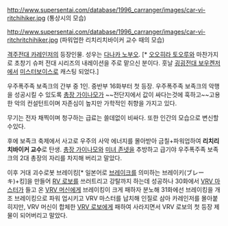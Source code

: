 http://www.supersentai.com/database/1996_carranger/images/car-vi-ritchihiker.jpg
(통상시의 모습)

http://www.supersentai.com/database/1996_carranger/images/car-vi-ritchritchihiker.jpg
(파워업한 리치리치바이커 교수 때의 모습)

[[격주전대 카레인저]]의 등장인물. 성우는 [[다나카 노부오]]. [* [[오오히라 토오루]]와 마찬가지로 초창기 슈퍼 전대 시리즈의 내레이션을 주로 맡으신 분이다. 훗날 [[굉굉전대 보우켄저]]에서 [[미스터보이스]]로 캐스팅 되었다.]

우주폭주족 보족크의 간부 중 1인. 중반부 16화부터 첫 등장. 우주폭주족 보족크의 악행을 성공시킬 수 있도록 [[총장 가이나모]]가 ~~전단지에서 값이 싸다는것에 훅하고~~고용한 악의 컨설턴트이며 자존심이 높지만 가학적인 취향을 가지고 있다. 

무기는 전자 채찍이며 청구하는 급료는 쓸데없이 비싸다. 또한 인간의 모습으로 변신할 수있다. 

후에 보족크 축제에서 사고로 우주의 사악 에너지를 몰아받아 금칠+파워업하여 '''리치리치바이커 교수'''로 탄생. [[총장 가이나모]]와 [[미녀 존넷]]을 추방하고 급기야 우주폭주족 보족크의 2대 총장의 자리를 차지해 버리고 말았다.

이후 거대 괴수로봇 브레이킹[* 일본어로 [[브레이크]]를 의미하는 브레이키(ブレーキ)+킹]을 만들어 [[RV 로보]]를 쓰러트리고 강탈까지 하는데 성공하나 30화에서 [[VRV 마스터]]가 들고 온 [[VRV 로보|VRV 머신]]에게 브레이킹이 크게 패하자 분노해 31화에선 브레이킹을 개조 브레이킹으로 파워 업시키고 VRV 마스터를 납치해 인질로 삼아 카레인저를 몰아붙히지만, VRV 머신이 합체한 [[VRV 로보]]에게 패하여 사라지면서 VRV 로보의 첫 등장 제물이 되어버리고 말았다.
